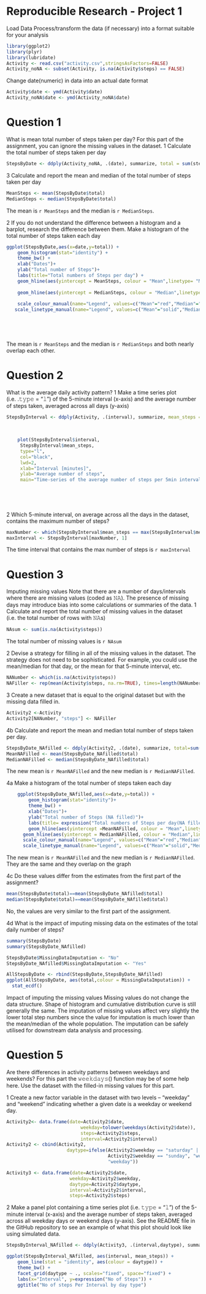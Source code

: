 Reproducible Research - Project 1
==================================

Load Data
Process/transform the data (if necessary) into a format suitable for your analysis

```r
library(ggplot2)
library(plyr)
library(lubridate)
Activity <- read.csv("activity.csv",stringsAsFactors=FALSE)
Activity_noNA <- subset(Activity, is.na(Activity$steps) == FALSE)
```

Change date(numeric) in data into an actual date format
```r
Activity$date <- ymd(Activity$date)
Activity_noNA$date <- ymd(Activity_noNA$date)
```


Question 1
==========
What is mean total number of steps taken per day?
For this part of the assignment, you can ignore the missing values in the dataset.
1	Calculate the total number of steps taken per day
```r
StepsByDate <- ddply(Activity_noNA, .(date), summarize, total = sum(steps, na.rm=TRUE))
```

3	Calculate and report the mean and median of the total number of steps taken per day
```r
MeanSteps <- mean(StepsByDate$total)
MedianSteps <- median(StepsByDate$total)
```
The mean is `r MeanSteps` and the median is `r MedianSteps`.

2	If you do not understand the difference between a histogram and a barplot, research the difference between them. Make a histogram of the total number of steps 	taken each day

```r

ggplot(StepsByDate,aes(x=date,y=total)) +
    geom_histogram(stat="identity") +
  	theme_bw() +
  	xlab("Dates")+ 
  	ylab("Total number of Steps")+ 
  	labs(title="Total numbers of Steps per day") +
  	geom_hline(aes(yintercept = MeanSteps, colour = "Mean",linetype= "Mean",show.legend=TRUE)) +
    
    geom_hline(aes(yintercept = MedianSteps, colour = "Median",linetype= "Median",show.legend=TRUE)) +
  
    scale_colour_manual(name="Legend", values=c("Mean"="red","Median"="blue"))+
   scale_linetype_manual(name="Legend", values=c("Mean"="solid","Median"="dashed"))

    
  
    
```

The mean is `r MeanSteps` and the median is `r MedianSteps` and both nearly overlap each other. 


Question 2
===========
What is the average daily activity pattern?
1 Make a time series plot (i.e. .𝚝𝚢𝚙𝚎 = "𝚕") of the 5-minute interval (x-axis) and the average number of steps taken, averaged 	across all days (y-axis)
```r
StepsByInterval <- ddply(Activity, .(interval), summarize, mean_steps = mean(steps, na.rm=TRUE))
	
	
	
	plot(StepsByInterval$interval, 
     StepsByInterval$mean_steps, 
     type="l", 
     col="black", 
     lwd=2, 
     xlab="Interval [minutes]", 
     ylab="Average number of steps", 
     main="Time-series of the average number of steps per 5min intervals\n(NA removed)")
	
	
  
 
```

2	Which 5-minute interval, on average across all the days in the dataset, contains the maximum number of steps?
```r
maxNumber <- which(StepsByInterval$mean_steps == max(StepsByInterval$mean_steps))
maxInterval <- StepsByInterval[maxNumber, 1]
```
The time interval that contains the max number of steps is `r maxInterval`



Question 3
===========
Imputing missing values
Note that there are a number of days/intervals where there are missing values (coded as 𝙽𝙰). The presence of missing days may introduce bias into some calculations or summaries of the data.
1	Calculate and report the total number of missing values in the dataset (i.e. the total number of rows with 𝙽𝙰s)
```r
NAsum <- sum(is.na(Activity$steps))
```
The total number of missing values is `r NAsum`


2	Devise a strategy for filling in all of the missing values in the dataset. The strategy does not need to be sophisticated. 	For example, you could use the mean/median for that day, or the mean for that 5-minute interval, etc.
```r
NANumber <- which(is.na(Activity$steps))
NAFiller <- rep(mean(Activity$steps, na.rm=TRUE), times=length(NANumber))
```

3	Create a new dataset that is equal to the original dataset but with the missing data filled in.
```r
Activity2 <-Activity
Activity2[NANumber, "steps"] <- NAFiller
```
	
4b Calculate and report the mean and median total number of steps taken per day. 
```r
StepsByDate_NAfilled <- ddply(Activity2, .(date), summarize, total=sum(steps,na.rm=TRUE))
MeanNAFilled <- mean(StepsByDate_NAfilled$total)
MedianNAFilled <- median(StepsByDate_NAfilled$total)
```
The new mean is `r MeanNAFilled` and the new median is `r MedianNAFilled`.

	
4a	Make a histogram of the total number of steps taken each day 
```r

	ggplot(StepsByDate_NAfilled,aes(x=date,y=total)) +
    	geom_histogram(stat="identity")+
  		theme_bw() +
  		xlab("Dates")+ 
  		ylab("Total number of Steps (NA filled)")+ 
  		labs(title= expression("Total numbers of Steps per day(NA filled)"))+
	    geom_hline(aes(yintercept =MeanNAFilled, colour = "Mean",linetype= "Mean"))+
      geom_hline(aes(yintercept = MedianNAFilled, colour = "Median",linetype= "Median"))+
      scale_colour_manual(name="Legend", values=c("Mean"="red","Median"="blue"))+
      scale_linetype_manual(name="Legend", values=c("Mean"="solid","Median"="dashed"))

```
The new mean is `r MeanNAFilled` and the new median is `r MedianNAFilled`. They are the same and they overlap on the graph


4c Do these values differ from the estimates from the first part of the assignment? 
```r
mean(StepsByDate$total)==mean(StepsByDate_NAfilled$total)
median(StepsByDate$total)==mean(StepsByDate_NAfilled$total)
```
No, the values are very similar to the first part of the assignment.

4d What is the impact of imputing missing data on the estimates of the total daily number of steps?	
```r
summary(StepsByDate)
summary(StepsByDate_NAfilled)

StepsByDate$MissingDataImputation <- "No"
StepsByDate_NAfilled$MissingDataImputation <- "Yes"

AllStepsByDate <- rbind(StepsByDate,StepsByDate_NAfilled)
ggplot(AllStepsByDate, aes(total,colour = MissingDataImputation)) + 
  stat_ecdf()
```

Impact of imputing the missing values
Missing values do not change the data structure. Shape of histogram and cumulative distribution curve is still generally the same. The imputation of missing values affect very slightly the lower total step numbers since the value for imputation is much lower than the mean/median of the whole population. The imputation can be safely utilised for downstream data analysis and processing.




Question 5
===========

Are there differences in activity patterns between weekdays and weekends?
For this part the 𝚠𝚎𝚎𝚔𝚍𝚊𝚢𝚜() function may be of some help here. Use the dataset with the filled-in missing values for this part.

1 Create a new factor variable in the dataset with two levels – “weekday” and “weekend” indicating whether a given date is a weekday or weekend day.

```r
Activity2<- data.frame(date=Activity2$date, 
                           weekday=tolower(weekdays(Activity2$date)), 
                           steps=Activity2$steps, 
                           interval=Activity2$interval)
Activity2 <- cbind(Activity2, 
                      daytype=ifelse(Activity2$weekday == "saturday" | 
                                     Activity2$weekday == "sunday", "weekend", 
                                     "weekday"))

Activity3 <- data.frame(date=Activity2$date, 
                       weekday=Activity2$weekday, 
                       daytype=Activity2$daytype, 
                       interval=Activity2$interval,
                       steps=Activity2$steps)
```


2 Make a panel plot containing a time series plot (i.e. 𝚝𝚢𝚙𝚎 = "𝚕") of the 5-minute interval (x-axis) and the average number of steps taken, averaged across all weekday days or weekend days (y-axis). See the README file in the GitHub repository to see an example of what this plot should look like using simulated data.


```r

StepsByInterval_NAfilled <- ddply(Activity3, .(interval,daytype), summarize, mean_steps = mean(steps, na.rm=TRUE))

ggplot(StepsByInterval_NAfilled, aes(interval, mean_steps)) +
    geom_line(stat = "identity", aes(colour = daytype)) +
    theme_bw() +
    facet_grid(daytype ~ ., scales="fixed", space="fixed") +
    labs(x="Interval", y=expression("No of Steps")) +
    ggtitle("No of steps Per Interval by day type")
```
